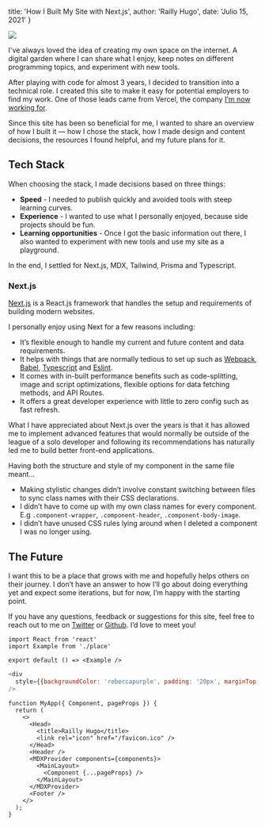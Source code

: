 
  title: 'How I Built My Site with Next.js',
  author: 'Railly Hugo',
  date: 'Julio 15, 2021'
}

<Image src={postPic}/>

I've always loved the idea of creating my own space on the internet. A digital garden where I can share what I enjoy, keep notes on different programming topics, and experiment with new tools.

After playing with code for almost 3 years, I decided to transition into a technical role. I created this site to make it easy for potential employers to find my work. One of those leads came from Vercel, the company [I'm now working for](https://www.google.com).

Since this site has been so beneficial for me, I wanted to share an overview of how I built it — how I chose the stack, how I made design and content decisions, the resources I found helpful, and my future plans for it.

## Tech Stack
When choosing the stack, I made decisions based on three things:

* __Speed__ - I needed to publish quickly and avoided tools with steep learning curves.
* __Experience__ - I wanted to use what I personally enjoyed, because side projects should be fun.
* __Learning opportunities__ - Once I got the basic information out there, I also wanted to experiment with new tools and use my site as a playground.


In the end, I settled for Next.js, MDX, Tailwind, Prisma and Typescript.

### Next.js
[Next.js](https://www.google.com) is a React.js framework that handles the setup and requirements of building modern websites.

I personally enjoy using Next for a few reasons including:

* It’s flexible enough to handle my current and future content and data requirements.
* It helps with things that are normally tedious to set up such as [Webpack](https://www.google.com), [Babel](https://www.google.com), [Typescript](https://www.google.com) and [Eslint](https://www.google.com).
* It comes with in-built performance benefits such as code-splitting, image and script optimizations, flexible options for data fetching methods, and API Routes.
* It offers a great developer experience with little to zero config such as fast refresh.

What I have appreciated about Next.js over the years is that it has allowed me to implement advanced features that would normally be outside of the league of a solo developer and following its recommendations has naturally led me to build better front-end applications.

Having both the structure and style of my component in the same file meant…

* Making stylistic changes didn’t involve constant switching between files to sync class names with their CSS declarations.
* I didn’t have to come up with my own class names for every component. E.g <code>.component-wrapper</code>, <code>.component-header</code>, <code>.component-body-image</code>.
* I didn’t have unused CSS rules lying around when I deleted a component I was no longer using.

## The Future
I want this to be a place that grows with me and hopefully helps others on their journey. I don’t have an answer to how I’ll go about doing everything yet and expect some iterations, but for now, I’m happy with the starting point.

If you have any questions, feedback or suggestions for this site, feel free to reach out to me on [Twitter](https://www.google.com) or [Github](https://www.google.com). I’d love to meet you!

```
import React from 'react'
import Example from './place'

export default () => <Example />
```

```javascript:hello.js
<div
  style={{backgroundColor: 'rebeccapurple', padding: '20px', marginTop: '20px'}}
/>
```

```
function MyApp({ Component, pageProps }) {
  return (
    <>
      <Head>
        <title>Railly Hugo</title>
        <link rel="icon" href="/favicon.ico" />
      </Head>
      <Header />
      <MDXProvider components={components}>
        <MainLayout>
          <Component {...pageProps} />
        </MainLayout>
      </MDXProvider>
      <Footer />
    </>
  );
}
```



